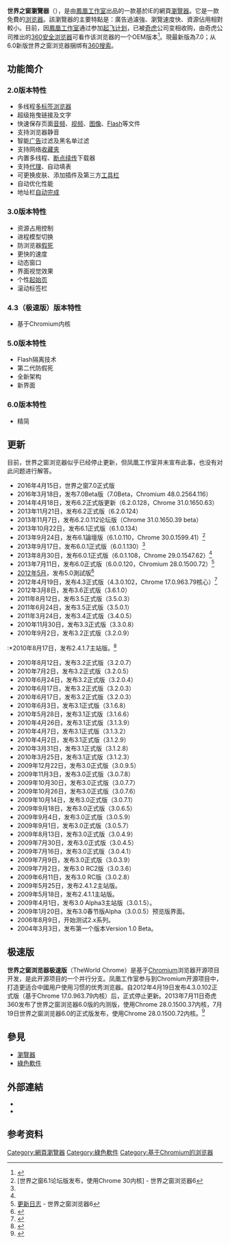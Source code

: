 {{Infobox Software
| name                   = 世界之窗瀏覽器
| logo                   = <!--[[File:The_World_Browser_logo.gif|File:The World Browser logo.gif]]-->
| released = {{Start date and age|2013|07|19}}（6.0）
|latest release version  = {{Latest stable software release/The world browser}}
| ver layout = stacked
| screenshot = [[File:TheWorld_UI.PNG|300px]]
| caption = 世界之窗浏览器（3.0RC）浏览维基百科截图
| developer = [[凤凰工作室|凤凰工作室]]
| operating_system = [[Microsoft_Windows|Microsoft Windows]]
| genre                  = [[網頁瀏覽器|網頁瀏覽器]]
| discontinued = yes
}}
'''世界之窗瀏覽器'''（{{lang-en|TheWorld Browser}}），是由[[鳳凰工作室|鳳凰工作室]]出品的一款基於IE的網頁[[瀏覽器|瀏覽器]]。它是一款免費的[[浏览器|浏览器]]。該瀏覽器的主要特點是：廣告過濾強、瀏覽速度快、資源佔用相對較小。目前，因[[鳳凰工作室|鳳凰工作室]]通过参加[[起飞计划|起飞计划]]，已被[[奇虎|奇虎]]公司变相收购，由奇虎公司推出的[[360安全浏览器|360安全浏览器]]可看作该浏览器的一个OEM版本<ref>{{cite web | url = http://tech.163.com/11/0315/14/6V6N5QTU000915BF.html | title = 奇虎360收购世界之窗浏览器 | accessdate = 2011-12-11 | last = 李 | first = 好宇 | date = 2011-03-15 | language = zh | archive-date = 2020-11-07 | archive-url = https://web.archive.org/web/20201107140240/https://tech.163.com/11/0315/14/6V6N5QTU000915BF.html }}</ref>。現最新版為7.0；从6.0新版世界之窗浏览器捆绑有[[360搜索|360搜索]]。

== 功能简介 ==
=== 2.0版本特性 ===
*多线程[[多标签浏览器|多标签浏览器]]
*超级拖曳链接及文字
*快速保存页面[[音频|音频]]、[[视频|视频]]、[[图像|图像]]、[[Flash|Flash]]等文件
*支持浏览器静音
*智能[[广告|广告]]过滤及黑名单过滤
*支持网络[[收藏夹|收藏夹]]
*内置多线程、[[断点续传|断点续传]]下载器
*支持[[代理|代理]]、自动填表
*可更换皮肤、添加插件及第三方[[工具栏|工具栏]]
*自动优化性能
*地址栏[[自动完成|自动完成]]

=== 3.0版本特性 ===
*资源占用控制
*进程模型切换
*防浏览器[[假死机|假死]]
*更快的速度
*动态窗口
*界面视觉效果
*个性[[起始页|起始页]]
*滚动标签栏

=== 4.3（极速版）版本特性 ===
*基于Chromium内核

=== 5.0版本特性 ===
*Flash隔离技术
*第二代防假死
*全新架构
*新界面

=== 6.0版本特性 ===
*精简

== 更新 ==
目前，世界之窗浏览器似乎已经停止更新，但凤凰工作室并未宣布此事，也没有对此问题进行解答。
*2016年4月15日，世界之窗7.0正式版
*2016年3月18日，发布7.0Beta版（7.0Beta，Chromium 48.0.2564.116）
*2014年4月18日，发布6.2正式版更新（6.2.0.128，Chrome 31.0.1650.63）
*2013年11月21日，发布6.2正式版（6.2.0.124）
*2013年11月7日，发布6.2.0.112论坛版（Chrome 31.0.1650.39 beta）
*2013年10月22日，发布6.1正式版（6.1.0.134）
*2013年9月24日，发布6.1論壇版（6.1.0.110，Chrome 30.0.1599.41）<ref name="tw6.1">[世界之窗6.1论坛版发布，使用Chrome 30内核] - 世界之窗浏览器6</ref>
*2013年9月17日，发布6.0.1正式版（6.0.1.130）<ref name="tw6"/>
*2013年8月30日，发布6.0.1正式版（6.0.1.108，Chrome 29.0.1547.62）<ref name="tw6"/>
*2013年7月11日，发布6.0正式版（6.0.0.120，Chromium 28.0.1500.72）<ref name="tw6">[http://www.theworld.cn/v6/notes.html  更新日志] {{Wayback|url=http://www.theworld.cn/v6/notes.html |date=20200709205510 }} - 世界之窗浏览器6</ref>
*[[2012年5月|2012年5月]]，发布5.0測試版<ref>{{Cite web |url=http://www.theworld.cn/v5/ |title=世界之窗浏览器5.0（IE核心）特性 |access-date=2013-09-25 |archive-date=2020-07-31 |archive-url=https://web.archive.org/web/20200731230937/http://www.theworld.cn/v5/ }}</ref>
*2012年4月19日，发布4.3正式版（4.3.0.102，Chrome 17.0.963.79核心）<ref>{{Cite web |url=http://chrome.theworld.cn/uplog.html |title=世界之窗浏览器（极速版）_更新日志 |access-date=2013-09-25 |archive-url=https://web.archive.org/web/20130802063729/http://chrome.theworld.cn/uplog.html |archive-date=2013-08-02 |dead-url=yes }}</ref>
*2012年3月8日，发布3.6正式版（3.6.1.0）
*2011年8月12日，发布3.5正式版（3.5.0.3）
*2011年6月24日，发布3.5正式版（3.5.0.1）
*2011年3月24日，发布3.4正式版（3.4.0.5）
*2010年11月30日，发布3.3正式版（3.3.0.8）
*2010年9月2日，发布3.2正式版（3.2.0.9）
:*2010年8月17日，发布2.4.1.7主站版。<ref>{{Cite web |url=http://www.theworld.cn/cn/product-log2.htm |title=世界之窗浏览器2.x系列更新日志 |access-date=2013-09-25 |archive-date=2022-03-28 |archive-url=https://web.archive.org/web/20220328045933/http://www.theworld.cn/cn/product-log2.htm }}</ref>
*2010年8月12日，发布3.2正式版（3.2.0.7）
*2010年7月2日，发布3.2正式版（3.2.0.5）
*2010年6月24日，发布3.2正式版（3.2.0.4）
*2010年6月17日，发布3.2正式版（3.2.0.3）
*2010年6月17日，发布3.2正式版（3.2.0.3）
*2010年6月3日，发布3.1正式版（3.1.6.8）
*2010年5月28日，发布3.1正式版（3.1.6.6）
*2010年4月26日，发布3.1正式版（3.1.3.9）
*2010年4月7日，发布3.1正式版（3.1.3.2）
*2010年4月2日，发布3.1正式版（3.1.2.9）
*2010年3月31日，发布3.1正式版（3.1.2.8）
*2010年3月25日，发布3.1正式版（3.1.2.3）
*2009年12月22日，发布3.0正式版（3.0.9.5）
*2009年11月3日，发布3.0正式版（3.0.7.8）
*2009年10月30日，发布3.0正式版（3.0.7.7）
*2009年10月26日，发布3.0正式版（3.0.7.6）
*2009年10月14日，发布3.0正式版（3.0.7.1）
*2009年9月18日，发布3.0正式版（3.0.6.5）
*2009年9月4日，发布3.0正式版（3.0.5.9）
*2009年9月1日，发布3.0正式版（3.0.5.7）
*2009年8月13日，发布3.0正式版（3.0.4.9）
*2009年7月30日，发布3.0正式版（3.0.4.5）
*2009年7月16日，发布3.0正式版（3.0.4.1）
*2009年7月9日，发布3.0正式版（3.0.3.9）
*2009年7月2日，发布3.0 RC2版（3.0.3.6）
*2009年6月11日，发布3.0 RC版（3.0.2.8）
*2009年5月25日，发布2.4.1.2主站版。
*2009年5月18日，发布2.4.1.1主站版。
*2009年4月1日，发布3.0 Alpha3主站版（3.0.1.5）。
*2009年1月20日，发布3.0春节版Alpha（3.0.0.5）预览版界面。
*2006年8月9日，开始测试2.x系列。
*2004年3月3日，发布第一个版本Version 1.0 Beta。

==极速版==

'''世界之窗浏览器极速版'''（TheWorld Chrome）是基于[[Chromium|Chromium]]浏览器开源项目开发，是此开源项目的一个并行分支。凤凰工作室参与到Chromium开源项目中，打造更适合中國用户使用习惯的优秀浏览器。自2012年4月19日发布4.3.0.102正式版（基于Chrome 17.0.963.79内核）后，正式停止更新。2013年7月11日奇虎360发布了世界之窗浏览器6.0版的内测版，使用Chrome 28.0.1500.37内核，7月19日世界之窗浏览器6.0的正式版发布，使用Chrome 28.0.1500.72内核。<ref>{{Cite web |url=http://chrome.theworld.cn/product.html |title=极速版详细介绍 |accessdate=2012-04-02 |archive-date=2011-12-03 |archive-url=https://web.archive.org/web/20111203163849/http://chrome.theworld.cn/product.html |dead-url=no }}</ref>

== 參見 ==
*[[瀏覽器|瀏覽器]]
*[[綠色軟件|綠色軟件]]

== 外部連結 ==

* {{Official}}
* {{Sina weibo|theworld}}

==参考资料==
<div class='references-small'>
<references/>
</div>
{{Web browser}}

[[Category:網頁瀏覽器|Category:網頁瀏覽器]]
[[Category:綠色軟件|Category:綠色軟件]]
[[Category:基于Chromium的浏览器|Category:基于Chromium的浏览器]]